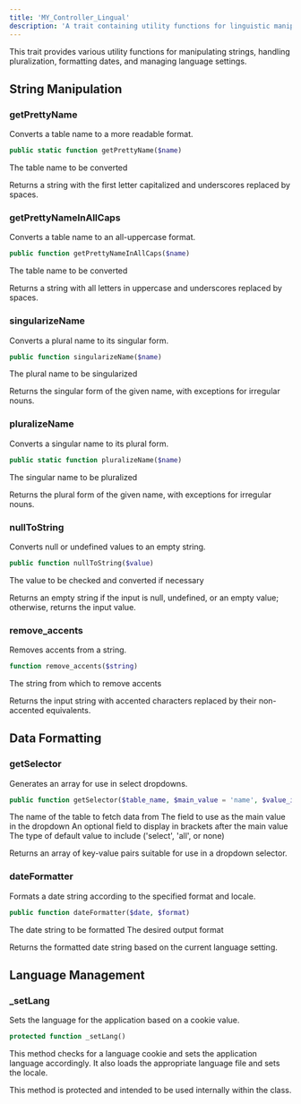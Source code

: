 ```yaml
---
title: 'MY_Controller_Lingual'
description: 'A trait containing utility functions for linguistic manipulations and formatting'
---
```


This trait provides various utility functions for manipulating strings, handling pluralization, formatting dates, and managing language settings.

## String Manipulation

### getPrettyName

Converts a table name to a more readable format.

<CodeGroup>

```php
public static function getPrettyName($name)
```

</CodeGroup>

<Param name="name" type="string">
  The table name to be converted
</Param>

Returns a string with the first letter capitalized and underscores replaced by spaces.

### getPrettyNameInAllCaps

Converts a table name to an all-uppercase format.

<CodeGroup>

```php
public function getPrettyNameInAllCaps($name)
```

</CodeGroup>

<Param name="name" type="string">
  The table name to be converted
</Param>

Returns a string with all letters in uppercase and underscores replaced by spaces.

### singularizeName

Converts a plural name to its singular form.

<CodeGroup>

```php
public function singularizeName($name)
```

</CodeGroup>

<Param name="name" type="string">
  The plural name to be singularized
</Param>

Returns the singular form of the given name, with exceptions for irregular nouns.

### pluralizeName

Converts a singular name to its plural form.

<CodeGroup>

```php
public static function pluralizeName($name)
```

</CodeGroup>

<Param name="name" type="string">
  The singular name to be pluralized
</Param>

Returns the plural form of the given name, with exceptions for irregular nouns.

### nullToString

Converts null or undefined values to an empty string.

<CodeGroup>

```php
public function nullToString($value)
```

</CodeGroup>

<Param name="value" type="mixed">
  The value to be checked and converted if necessary
</Param>

Returns an empty string if the input is null, undefined, or an empty value; otherwise, returns the input value.

### remove_accents

Removes accents from a string.

<CodeGroup>

```php
function remove_accents($string)
```

</CodeGroup>

<Param name="string" type="string">
  The string from which to remove accents
</Param>

Returns the input string with accented characters replaced by their non-accented equivalents.

## Data Formatting

### getSelector

Generates an array for use in select dropdowns.

<CodeGroup>

```php
public function getSelector($table_name, $main_value = 'name', $value_in_brackets = false, $defaultValue = 'select')
```

</CodeGroup>

<Param name="table_name" type="string">
  The name of the table to fetch data from
</Param>

<Param name="main_value" type="string" default="name">
  The field to use as the main value in the dropdown
</Param>

<Param name="value_in_brackets" type="string|false" default="false">
  An optional field to display in brackets after the main value
</Param>

<Param name="defaultValue" type="string" default="select">
  The type of default value to include ('select', 'all', or none)
</Param>

Returns an array of key-value pairs suitable for use in a dropdown selector.

### dateFormatter

Formats a date string according to the specified format and locale.

<CodeGroup>

```php
public function dateFormatter($date, $format)
```

</CodeGroup>

<Param name="date" type="string">
  The date string to be formatted
</Param>

<Param name="format" type="string">
  The desired output format
</Param>

Returns the formatted date string based on the current language setting.

## Language Management

### _setLang

Sets the language for the application based on a cookie value.

<CodeGroup>

```php
protected function _setLang()
```

</CodeGroup>

This method checks for a language cookie and sets the application language accordingly. It also loads the appropriate language file and sets the locale.

<Note>
This method is protected and intended to be used internally within the class.
</Note>